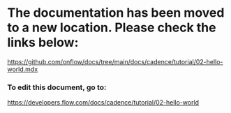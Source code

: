 # The documentation has been moved to a new location. Please check the links below:

https://github.com/onflow/docs/tree/main/docs/cadence/tutorial/02-hello-world.mdx

### To edit this document, go to:

https://developers.flow.com/docs/cadence/tutorial/02-hello-world

